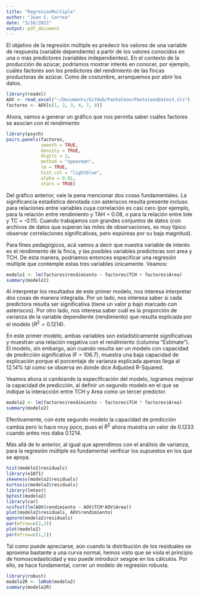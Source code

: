 ```yaml
---
title: "RegresionMultiple"
author: "Juan C. Correa"
date: "3/16/2021"
output: pdf_document
---
```


El objetivo de la regresión múltiple es predecir los valores de una variable de respuesta (variable dependiente) a partir de los valores conocidos en una o más predictores (variables independientes). En el contexto de la producción de azúcar, podríamos mostrar interés en conocer, por ejemplo, cuáles factores son los predictores del rendimiento de las fincas productoras de azúcar. Como de costumbre, arranquemos por abrir los datos.

```r
library(readxl)
AOV <- read_excel("~/Documents/GitHub/Pantaleon/PantaleonDatos3.xls")
factores <- AOV[c(1, 2, 3, 4, 7, 8)]
```

Ahora, vamos a generar un gráfico que nos permita saber cuáles factores se asocian con el rendimiento

```r
library(psych)
pairs.panels(factores, 
             smooth = TRUE, 
             density = TRUE, 
             digits = 2, 
             method = "spearman", 
             lm = TRUE, 
             hist.col = "lightblue", 
             alpha = 0.01,
             stars = TRUE)
```

Del gráfico anterior, vale la pena mencionar dos cosas fundamentales. La significancia estadística denotada con asteriscos resulta presente incluso para relaciones entre variables cuya correlación es casi cero (por ejemplo, para la relación entre rendimiento y TAH = 0.08, o para la relación entre lote y TC = -0.11). Cuando trabajamos con grandes conjuntos de datos (con archivos de datos que superan las miles de observaciones, es muy típico observar correlaciones significativas, pero espúreas por su baja magnitud). 

Para fines pedagógicos, acá vamos a decir que nuestra variable de interés es el rendimiento de la finca, y las posibles variables predictoras son area y TCH. De esta manera, podríamos entonces especificar una regresión múltiple que contemple estas tres variables únicamente. Veamos:

```r
modelo1 <- lm(factores$rendimiento ~ factores$TCH + factores$Area)
summary(modelo1)
```

Al interpretar los resultados de este primer modelo, nos interesa interpretar dos cosas de manera integrada. Por un lado, nos interesa saber si cada predictora resulta ser significativa (tiene un valor p bajo marcado con asteriscos). Por otro lado, nos interesa saber cuál es la proporción de varianza de la variable dependiente (rendimiento) que resulta explicada por el modelo ($R^2=0.1214$). 

En este primer modelo, ambas variables son estadísticamente significativas y muestran una relación negativa con el rendimiento (columna "Estimate"). El modelo, sin embargo, aún cuando resulta ser un modelo con capacidad de predicción significativa (F = 106.7), muestra una baja capacidad de explicación porque el porcentaje de varianza explicada apenas llega al 12.14% tal como se observa en donde dice Adjusted R-Squared.

Veamos ahora si cambiando la especificación del modelo, logramos mejorar la capacidad de predicción, al definir un segundo modelo en el que se indique la interacción entre TCH y Area como un tercer predictor.

```r
modelo2 <- lm(factores$rendimiento ~ factores$TCH * factores$Area)
summary(modelo2)
```

Efectivamente, con este segundo modelo la capacidad de predicción cambia pero lo hace muy poco, pues el $R^2$ ahora muestra un valor de 0.1233 cuando antes nos daba 0.1214. 

Más allá de lo anterior, al igual que aprendimos con el análisis de varianza, para la regresión múltiple es fundamental verificar los supuestos en los que se apoya. 

```r
hist(modelo2$residuals)
library(e1071)
skewness(modelo2$residuals)
kurtosis(modelo2$residuals)
library(lmtest)
bptest(modelo2)
library(car)
ncvTest(lm(AOV$rendimiento ~ AOV$TCH*AOV$Area))
plot(modelo2$residuals, AOV$rendimiento)
qqnorm(modelo2$residuals)
par(mfrow=c(2,2))
plot(modelo2)
par(mfrow=c(1,1))
```

Tal como puede apreciarse, aún cuando la distribución de los residuales se aproxima bastante a una curva normal, hemos visto que se viola el principio de homoscedasticidad y eso puede introducir sesgoe en los cálculos. Por ello, se hace fundamental, correr un modelo de regresión robusta.

```r
library(robust)
modelo2R <- lmRob(modelo2)
summary(modelo2R)
```

